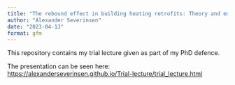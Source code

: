 ```yaml
---
title: "The rebound effect in building heating retrofits: Theory and empirical evidence"
author: "Alexander Severinsen"
date: "2023-04-13"
format: gfm
---
```


This repository contains my trial lecture given as part of my PhD defence. 

The presentation can be seen here: <https://alexanderseverinsen.github.io/Trial-lecture/trial_lecture.html>


